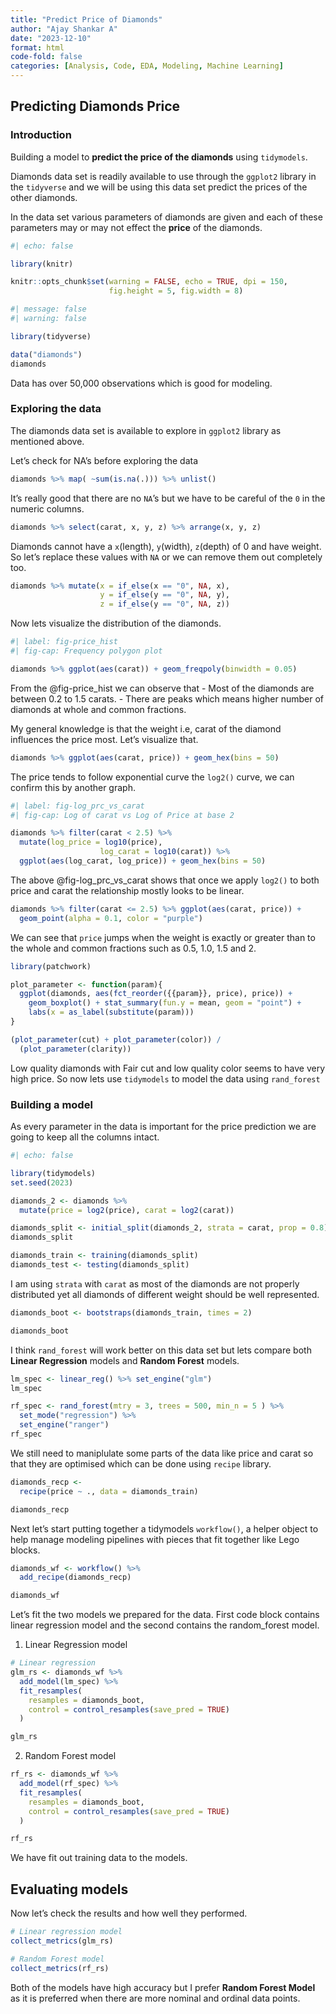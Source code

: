 ```yaml
---
title: "Predict Price of Diamonds"
author: "Ajay Shankar A"
date: "2023-12-10"
format: html
code-fold: false
categories: [Analysis, Code, EDA, Modeling, Machine Learning]
---
```


## Predicting Diamonds Price

### Introduction

Building a model to **predict the price of the diamonds** using `tidymodels`.

  Diamonds data set is readily available to use through the `ggplot2` library in the `tidyverse` and we will be using this data set predict the prices of the other diamonds.

In the data set various parameters of diamonds are given and each of these parameters may or may not effect the **price** of the diamonds.


```r
#| echo: false

library(knitr)

knitr::opts_chunk$set(warning = FALSE, echo = TRUE, dpi = 150,
                      fig.height = 5, fig.width = 8)

```

```r
#| message: false
#| warning: false

library(tidyverse)

data("diamonds")
diamonds

```
Data has over 50,000 observations which is good for modeling.

### Exploring the data

The diamonds data set is available to explore in `ggplot2` library as mentioned above.

Let's check for NA's before exploring the data

```r

diamonds %>% map( ~sum(is.na(.))) %>% unlist()

```

It's really good that there are no `NA`'s but we have to be careful of the `0` in the numeric columns.

```r

diamonds %>% select(carat, x, y, z) %>% arrange(x, y, z)

```
Diamonds cannot have a `x`(length), `y`(width), `z`(depth) of 0 and have weight. So let's replace these values with `NA` or we can remove them out completely too.

```r

diamonds %>% mutate(x = if_else(x == "0", NA, x),
                    y = if_else(y == "0", NA, y),
                    z = if_else(y == "0", NA, z))

```

Now lets visualize the distribution of the diamonds.

```r
#| label: fig-price_hist
#| fig-cap: Frequency polygon plot

diamonds %>% ggplot(aes(carat)) + geom_freqpoly(binwidth = 0.05)

```
From the @fig-price_hist we can observe that
- Most of the diamonds are between 0.2 to 1.5 carats.
- There are peaks which means higher number of diamonds at whole and common fractions.

My general knowledge is that the weight i.e, carat of the diamond influences the price most. Let's visualize that.


```r

diamonds %>% ggplot(aes(carat, price)) + geom_hex(bins = 50)

```

The price tends to follow exponential curve the `log2()` curve, we can confirm this by another graph.

```r
#| label: fig-log_prc_vs_carat
#| fig-cap: Log of carat vs Log of Price at base 2

diamonds %>% filter(carat < 2.5) %>% 
  mutate(log_price = log10(price),
                    log_carat = log10(carat)) %>% 
  ggplot(aes(log_carat, log_price)) + geom_hex(bins = 50)
```

The above @fig-log_prc_vs_carat shows that once we apply `log2()` to both price and carat the relationship mostly looks to be linear.

```r
diamonds %>% filter(carat <= 2.5) %>% ggplot(aes(carat, price)) +
  geom_point(alpha = 0.1, color = "purple")
```

We can see that `price` jumps when the weight is exactly or greater than to the whole and common fractions such as 0.5, 1.0, 1.5 and 2.


```r
library(patchwork)

plot_parameter <- function(param){
  ggplot(diamonds, aes(fct_reorder({{param}}, price), price)) +
    geom_boxplot() + stat_summary(fun.y = mean, geom = "point") +
    labs(x = as_label(substitute(param)))
}

(plot_parameter(cut) + plot_parameter(color)) /
  (plot_parameter(clarity))

```

Low quality diamonds with Fair cut and low quality color seems to have very high price. So now lets use `tidymodels` to model the data using `rand_forest`


### Building a model

As every parameter in the data is important for the price prediction we are going to keep all the columns intact.

```r
#| echo: false

library(tidymodels)
set.seed(2023)

diamonds_2 <- diamonds %>% 
  mutate(price = log2(price), carat = log2(carat))

diamonds_split <- initial_split(diamonds_2, strata = carat, prop = 0.8)
diamonds_split

diamonds_train <- training(diamonds_split)
diamonds_test <- testing(diamonds_split)


```

I am using `strata` with `carat` as most of the diamonds are not properly distributed yet all diamonds of different weight should be well represented.
```r

diamonds_boot <- bootstraps(diamonds_train, times = 2)

diamonds_boot
```

I think `rand_forest` will work better on this data set but lets compare both **Linear Regression** models and **Random Forest** models.

```r

lm_spec <- linear_reg() %>% set_engine("glm")
lm_spec

rf_spec <- rand_forest(mtry = 3, trees = 500, min_n = 5 ) %>% 
  set_mode("regression") %>% 
  set_engine("ranger")
rf_spec

```

We still need to maniplulate some parts of the data like price and carat so that they are optimised which can be done using `recipe` library.

```r

diamonds_recp <- 
  recipe(price ~ ., data = diamonds_train)

diamonds_recp
```


Next let's start putting together a tidymodels `workflow()`, a helper object to help manage modeling pipelines with pieces that fit together like Lego blocks.

```r

diamonds_wf <- workflow() %>%
  add_recipe(diamonds_recp)

diamonds_wf

```

Let's fit the two models we prepared for the data. First code block contains linear regression model and the second contains the random_forest model.

1. Linear Regression model
```r
# Linear regression
glm_rs <- diamonds_wf %>% 
  add_model(lm_spec) %>% 
  fit_resamples(
    resamples = diamonds_boot,
    control = control_resamples(save_pred = TRUE)
  )

glm_rs

```
2. Random Forest model
```r

rf_rs <- diamonds_wf %>% 
  add_model(rf_spec) %>% 
  fit_resamples(
    resamples = diamonds_boot,
    control = control_resamples(save_pred = TRUE)
  )

rf_rs

```

We have fit out training data to the models.

## Evaluating models

Now let's check the results and how well they performed.

```r
# Linear regression model
collect_metrics(glm_rs)

```


```r

# Random Forest model
collect_metrics(rf_rs)

```

Both of the models have high accuracy but I prefer **Random Forest Model** as it is preferred when there are more nominal and ordinal data points.




